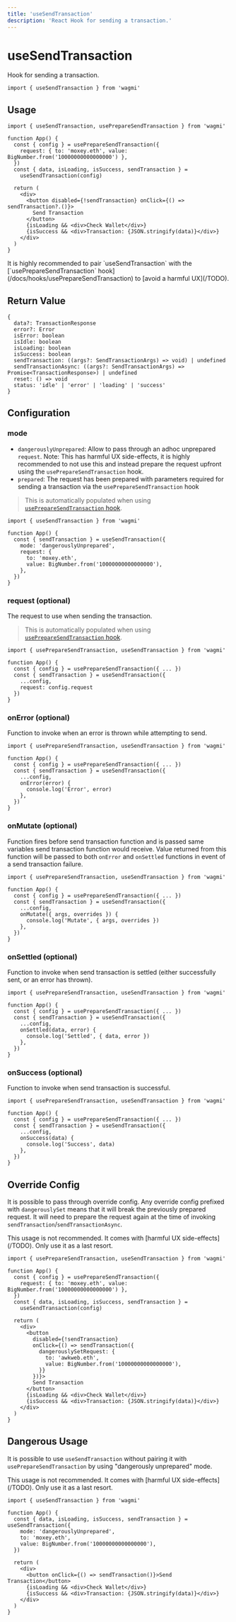 ```yaml
---
title: 'useSendTransaction'
description: 'React Hook for sending a transaction.'
---
```



# useSendTransaction

Hook for sending a transaction.

```tsx
import { useSendTransaction } from 'wagmi'
```

## Usage

```tsx
import { useSendTransaction, usePrepareSendTransaction } from 'wagmi'

function App() {
  const { config } = usePrepareSendTransaction({
    request: { to: 'moxey.eth', value: BigNumber.from('10000000000000000') },
  })
  const { data, isLoading, isSuccess, sendTransaction } =
    useSendTransaction(config)

  return (
    <div>
      <button disabled={!sendTransaction} onClick={() => sendTransaction?.()}>
        Send Transaction
      </button>
      {isLoading && <div>Check Wallet</div>}
      {isSuccess && <div>Transaction: {JSON.stringify(data)}</div>}
    </div>
  )
}
```

<Callout>
  It is highly recommended to pair `useSendTransaction` with the
  [`usePrepareSendTransaction` hook](/docs/hooks/usePrepareSendTransaction) to
  [avoid a harmful UX](/TODO).
</Callout>

## Return Value

```tsx
{
  data?: TransactionResponse
  error?: Error
  isError: boolean
  isIdle: boolean
  isLoading: boolean
  isSuccess: boolean
  sendTransaction: ((args?: SendTransactionArgs) => void) | undefined
  sendTransactionAsync: ((args?: SendTransactionArgs) => Promise<TransactionResponse>) | undefined
  reset: () => void
  status: 'idle' | 'error' | 'loading' | 'success'
}
```

## Configuration

### mode

- `dangerouslyUnprepared`: Allow to pass through an adhoc unprepared `request`. Note: This has harmful UX side-effects, it is highly recommended to not use this and instead prepare the request upfront using the `usePrepareSendTransaction` hook.
- `prepared`: The request has been prepared with parameters required for sending a transaction via the `usePrepareSendTransaction` hook

> This is automatically populated when using [`usePrepareSendTransaction` hook](/docs/hooks/usePrepareSendTransaction).

```tsx {5}
import { useSendTransaction } from 'wagmi'

function App() {
  const { sendTransaction } = useSendTransaction({
    mode: 'dangerouslyUnprepared',
    request: {
      to: 'moxey.eth',
      value: BigNumber.from('10000000000000000'),
    },
  })
}
```

### request (optional)

The request to use when sending the transaction.

> This is automatically populated when using [`usePrepareSendTransaction` hook](/docs/hooks/usePrepareSendTransaction).

```tsx {7}
import { usePrepareSendTransaction, useSendTransaction } from 'wagmi'

function App() {
  const { config } = usePrepareSendTransaction({ ... })
  const { sendTransaction } = useSendTransaction({
    ...config,
    request: config.request
  })
}
```

### onError (optional)

Function to invoke when an error is thrown while attempting to send.

```tsx {7-9}
import { usePrepareSendTransaction, useSendTransaction } from 'wagmi'

function App() {
  const { config } = usePrepareSendTransaction({ ... })
  const { sendTransaction } = useSendTransaction({
    ...config,
    onError(error) {
      console.log('Error', error)
    },
  })
}
```

### onMutate (optional)

Function fires before send transaction function and is passed same variables send transaction function would receive. Value returned from this function will be passed to both `onError` and `onSettled` functions in event of a send transaction failure.

```tsx {7-9}
import { usePrepareSendTransaction, useSendTransaction } from 'wagmi'

function App() {
  const { config } = usePrepareSendTransaction({ ... })
  const { sendTransaction } = useSendTransaction({
    ...config,
    onMutate({ args, overrides }) {
      console.log('Mutate', { args, overrides })
    },
  })
}
```

### onSettled (optional)

Function to invoke when send transaction is settled (either successfully sent, or an error has thrown).

```tsx {7-9}
import { usePrepareSendTransaction, useSendTransaction } from 'wagmi'

function App() {
  const { config } = usePrepareSendTransaction({ ... })
  const { sendTransaction } = useSendTransaction({
    ...config,
    onSettled(data, error) {
      console.log('Settled', { data, error })
    },
  })
}
```

### onSuccess (optional)

Function to invoke when send transaction is successful.

```tsx {7-9}
import { usePrepareSendTransaction, useSendTransaction } from 'wagmi'

function App() {
  const { config } = usePrepareSendTransaction({ ... })
  const { sendTransaction } = useSendTransaction({
    ...config,
    onSuccess(data) {
      console.log('Success', data)
    },
  })
}
```

## Override Config

It is possible to pass through override config. Any override config prefixed with `dangerouslySet` means that it will break the previously prepared request. It will need to prepare the request again at the time of invoking `sendTransaction`/`sendTransactionAsync`.

<Callout>
  This usage is not recommended. It comes with [harmful UX side-effects](/TODO).
  Only use it as a last resort.
</Callout>

```tsx {15-18}
import { usePrepareSendTransaction, useSendTransaction } from 'wagmi'

function App() {
  const { config } = usePrepareSendTransaction({
    request: { to: 'moxey.eth', value: BigNumber.from('10000000000000000') },
  })
  const { data, isLoading, isSuccess, sendTransaction } =
    useSendTransaction(config)

  return (
    <div>
      <button
        disabled={!sendTransaction}
        onClick={() => sendTransaction({
          dangerouslySetRequest: {
            to: 'awkweb.eth',
            value: BigNumber.from('10000000000000000'),
          }}
        })}>
        Send Transaction
      </button>
      {isLoading && <div>Check Wallet</div>}
      {isSuccess && <div>Transaction: {JSON.stringify(data)}</div>}
    </div>
  )
}
```

## Dangerous Usage

It is possible to use `useSendTransaction` without pairing it with `usePrepareSendTransaction` by using "dangerously unprepared" mode.

<Callout>
  This usage is not recommended. It comes with [harmful UX side-effects](/TODO).
  Only use it as a last resort.
</Callout>

```tsx {5-7}
import { useSendTransaction } from 'wagmi'

function App() {
  const { data, isLoading, isSuccess, sendTransaction } = useSendTransaction({
    mode: 'dangerouslyUnprepared',
    to: 'moxey.eth',
    value: BigNumber.from('10000000000000000'),
  })

  return (
    <div>
      <button onClick={() => sendTransaction()}>Send Transaction</button>
      {isLoading && <div>Check Wallet</div>}
      {isSuccess && <div>Transaction: {JSON.stringify(data)}</div>}
    </div>
  )
}
```
